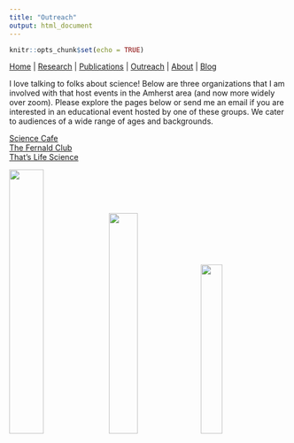 ```yaml
---
title: "Outreach"
output: html_document
---
```


```r
knitr::opts_chunk$set(echo = TRUE)
```

[Home](index.html)  |  [Research](research.html)  |  [Publications](pubs.html)  |  [Outreach](outreach.html)  |  [About](about.html) | [Blog](blog.html)

I love talking to folks about science! Below are three organizations that I am involved with that host events in the Amherst area (and now more widely over zoom). Please explore the pages below or send me an email if you are interested in an educational event hosted by one of these groups. We cater to audiences of a wide range of ages and backgrounds. 

[Science Cafe](https://oebsciencecafe.org/) <br/>
[The Fernald Club](https://www.fernaldclub.org/home) <br/>
[That's Life Science](http://thatslifesci.com/) <br/>

<img src="images/IMG_3560.JPG" width="35%"> <img src="images/IMG_6434.JPG" width="32%"> <img src="images/Fernald.png" width="28%"> 
